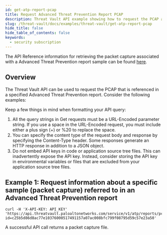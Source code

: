 ```yaml
---
id: get-atp-report-pcap
title: Request Advanced Threat Prevention Report PCAP
description: Threat Vault API example showing how to request the PCAP associated with a ATP report.
slug: /threat-vault/docs/examples/threat-vault/get-atp-report-pcap
hide_title: false
hide_table_of_contents: false
keywords:
  - security subscription
---
```


The API Reference information for retrieving the packet capture associated with a Advanced Threat Prevention report sample can be found [here](/cdss/threat-vault/api/advanced-threat-prevention#operation/getatppcaps).

## Overview

The Threat Vault API can be used to request the PCAP that is referenced in a specified Advanced Threat Prevention report. Consider the following examples:

Keep a few things in mind when formatting your API query:

1. All the query strings in Get requests must be a URL-Encoded parameter string. If you use a space in the URL-Encoded request, you must include either a plus sign (+) or %20 to replace the space.
2. You can specify the content type of the request body and response by specifying the Content-Type header. Some responses generate an HTTP response in addition to a JSON object.
3. Do not embed API keys in code or application source tree files. This can inadvertently expose the API key. Instead, consider storing the API key in environmental variables or files that are excluded from your application source tree files.

## Example 1: Request information about a specific sample (packet capture) referred to in an Advanced Threat Prevention report

```shell-session
curl -H 'X-API-KEY: API_KEY' 'https://api.threatvault.paloaltonetworks.com/service/v1/atp/reports/pcaps?
id=c25b5d86d8ac77e10376000517491157a07ac008bfc799f08795d59c57e23a50'
```

A successful API call returns a packet capture file.
